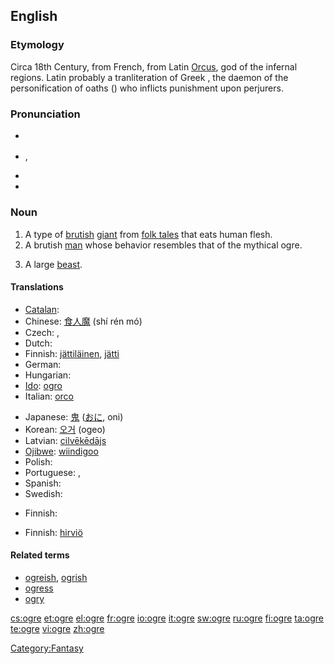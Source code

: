 {{also|Ogre}}
==English==
{{wikipedia}}

===Etymology===
Circa 18th Century, from French, from Latin [[Orcus]], god of the infernal regions. Latin probably a tranliteration of Greek {{term|Όρκος|sc=polytonic|tr=Horkos}}, the daemon of the personification of oaths ({{term|ὅρκος|sc=polytonic||oath}}) who inflicts punishment upon perjurers.

===Pronunciation===
* {{a|UK}} {{IPA|/ˈəʊ.gə/}}
* {{a|US}} {{enPR|ōʹgûr}}, {{IPA|/ˈoʊ.gɚ/}}
* {{audio|en-us-ogre.ogg|Audio (US)}}
* {{rhymes|əʊɡə(r)}}

===Noun===
{{en-noun}}

# A type of [[brutish]] [[giant]] from [[folk tale]]s that eats human flesh.
# A brutish [[man]] whose behavior resembles that of the mythical ogre.
# {{rfv-sense}} A large [[beast]].

====Translations====
{{trans-top|brutish giant}}
* [[Catalan]]: {{t|ca|ogre|m}}
* Chinese: [[食人魔]] (shí rén mó)
* Czech: {{t-|cs|obr lidožrout|m}}, {{t|cs|zlobr|m}}
* Dutch: {{t|nl|oger}}
* Finnish: [[jättiläinen]], [[jätti]]
* German: {{t|de|Oger}}
* Hungarian: {{t|hu|ogre}}
* [[Ido]]: [[ogro]]
* Italian: [[orco]] {{m}}
{{trans-mid}}
* Japanese: [[鬼]] ([[おに]], oni)
* Korean: [[오거]] (ogeo)
* Latvian: [[cilvēkēdājs]]
* [[Ojibwe]]: [[wiindigoo]]
* Polish: {{t|pl|ogr|m}}
* Portuguese: {{t|pt|ogro|m}}, {{t|pt|ogre|m}}
* Spanish: {{t|es|ogro|m}}
* Swedish: {{t|sv|rese}}
{{trans-bottom}}

{{trans-top|brutish man}}
* Finnish: {{t|fi|raakalainen}}
{{trans-mid}}
{{trans-bottom}}

{{trans-top|large beast}}
* Finnish: [[hirviö]]
{{trans-mid}}
{{trans-bottom}}

====Related terms====
* [[ogreish]], [[ogrish]]
* [[ogress]]
* [[ogry]]

[[Category:Fantasy]]

[[cs:ogre]]
[[et:ogre]]
[[el:ogre]]
[[fr:ogre]]
[[io:ogre]]
[[it:ogre]]
[[sw:ogre]]
[[ru:ogre]]
[[fi:ogre]]
[[ta:ogre]]
[[te:ogre]]
[[vi:ogre]]
[[zh:ogre]]